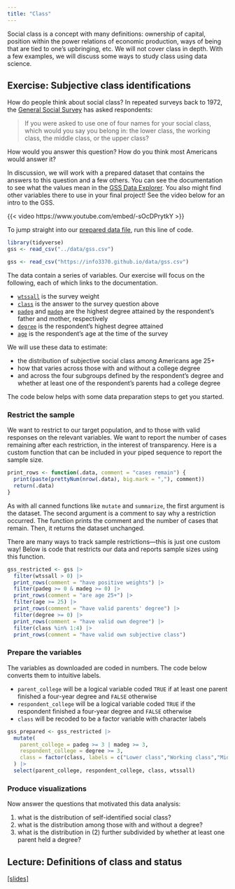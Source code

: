 ```yaml
---
title: "Class"
---
```


Social class is a concept with many definitions: ownership of capital, position within the power relations of economic production, ways of being that are tied to one's upbringing, etc. We will not cover class in depth. With a few examples, we will discuss some ways to study class using data science.

## Exercise: Subjective class identifications

How do people think about social class? In repeated surveys back to 1972, the [General Social Survey](https://gssdataexplorer.norc.org/MyGSS) has asked respondents:

> If you were asked to use one of four names for your social 
class, which would you say you belong in: the lower class, the 
working class, the middle class, or the upper class?

How would you answer this question? How do you think most Americans would answer it?

In discussion, we will work with a prepared dataset that contains the answers to this question and a few others. You can see the documentation to see what the values mean in the [GSS Data Explorer](https://gssdataexplorer.norc.org). You also might find other variables there to use in your final project! See the video below for an intro to the GSS.

{{< video https://www.youtube.com/embed/-sOcDPrytkY
 >}}
 
 To jump straight into our [prepared data file](../data/gss.csv), run this line of code.
 
```r
library(tidyverse)
gss <- read_csv("../data/gss.csv")
```

```r
gss <- read_csv("https://info3370.github.io/data/gss.csv")
```

The data contain a series of variables. Our exercise will focus on the following, each of which links to the documentation.

- [`wtssall`](https://gssdataexplorer.norc.org/variables/5595/vshow) is the survey weight
- [`class`](https://gssdataexplorer.norc.org/variables/568/vshow) is the answer to the survey question above
- [`padeg`](https://gssdataexplorer.norc.org/variables/60/vshow) and [`madeg`](https://gssdataexplorer.norc.org/variables/61/vshow) are the highest degree attained by the respondent's father and mother, respectively
- [`degree`](https://gssdataexplorer.norc.org/variables/59/vshow) is the respondent's highest degree attained
- [`age`](https://gssdataexplorer.norc.org/variables/53/vshow) is the respondent's age at the time of the survey

We will use these data to estimate:

- the distribution of subjective social class among Americans age 25+
- how that varies across those with and without a college degree
- and across the four subgroups defined by the respondent's degree and whether at least one of the respondent's parents had a college degree

The code below helps with some data preparation steps to get you started.

### Restrict the sample

We want to restrict to our target population, and to those with valid responses on the relevant variables. We want to report the number of cases remaining after each restriction, in the interest of transparency. Here is a custom function that can be included in your piped sequence to report the sample size.

```r
print_rows <- function(.data, comment = "cases remain") {
  print(paste(prettyNum(nrow(.data), big.mark = ","), comment))
  return(.data)
}
```

As with all canned functions like `mutate` and `summarize`, the first argument is the dataset. The second argument is a comment to say why a restriction occurred. The function prints the comment and the number of cases that remain. Then, it returns the dataset unchanged.

There are many ways to track sample restrictions---this is just one custom way! Below is code that restricts our data and reports sample sizes using this function.

```r
gss_restricted <- gss |>
  filter(wtssall > 0) |>
  print_rows(comment = "have positive weights") |>
  filter(padeg >= 0 & madeg >= 0) |>
  print_rows(comment = "are age 25+") |>
  filter(age >= 25) |>
  print_rows(comment = "have valid parents' degree") |>
  filter(degree >= 0) |>
  print_rows(comment = "have valid own degree") |>
  filter(class %in% 1:4) |>
  print_rows(comment = "have valid own subjective class")
```

### Prepare the variables

The variables as downloaded are coded in numbers. The code below converts them to intuitive labels.

- `parent_college` will be a logical variable coded `TRUE` if at least one parent finished a four-year degree and `FALSE` otherwise
- `respondent_college` will be a logical variable coded `TRUE` if the respondent finished a four-year degree and `FALSE` otherwise
- `class` will be recoded to be a factor variable with character labels

```r
gss_prepared <- gss_restricted |>
  mutate(
    parent_college = padeg >= 3 | madeg >= 3,
    respondent_college = degree >= 3,
    class = factor(class, labels = c("Lower class","Working class","Middle class","Upper class"))
  ) |>
  select(parent_college, respondent_college, class, wtssall)
```

### Produce visualizations

Now answer the questions that motivated this data analysis:

1. what is the distribution of self-identified social class?
2. what is the distribution among those with and without a degree?
3. what is the distribution in (2) further subdivided by whether at least one parent held a degree?

## Lecture: Definitions of class and status

[[slides]](../slides/lec8/lec8.pdf)




